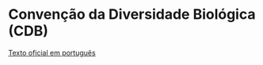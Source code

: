 # Convenção da Diversidade Biológica (CDB)

[Texto oficial em português](https://www.gov.br/mma/pt-br/textoconvenoportugus.pdf)
